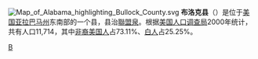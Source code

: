 [[File:Map_of_Alabama_highlighting_Bullock_County.svg|right]]
'''布洛克县'''（{{lang-en|Bullock County}}）是位于[[美国|美国]][[亚拉巴马州|亚拉巴马州]]东南部的一个县，县治[[聯盟泉_(阿拉巴馬州)|聯盟泉]]。根据[[美国人口调查局|美国人口调查局]]2000年统计，共有人口11,714，其中[[非裔美国人|非裔美国人]]占73.11%、[[白人|白人]]占25.25%。

{{布洛克縣 (阿拉巴馬州)}}
{{Alabama}}
{{Alabama-stub}}

[[Category:亞拉巴馬州行政區劃|B]]